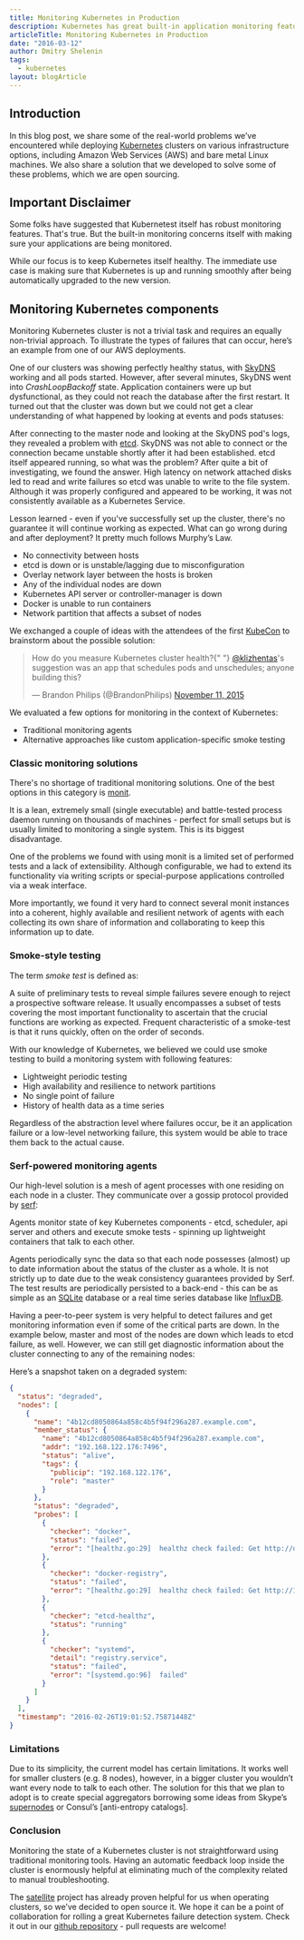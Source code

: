```yaml
---
title: Monitoring Kubernetes in Production
description: Kubernetes has great built-in application monitoring features. But how to make sure Kubernetes itself is healthy after you upgrade it to the next version?
articleTitle: Monitoring Kubernetes in Production
date: "2016-03-12"
author: Dmitry Shelenin
tags:
  - kubernetes
layout: blogArticle
---
```



## Introduction

In this blog post, we share some of the real-world problems we’ve encountered
while deploying [Kubernetes](https://github.com/kubernetes/kubernetes) clusters on various infrastructure options, including
Amazon Web Services (AWS) and bare metal Linux machines. We also share a
solution that we developed to solve some of these problems, which we are open
sourcing.

## Important Disclaimer

Some folks have suggested that Kubernetest itself has robust monitoring features.
That's true. But the built-in monitoring concerns itself with making sure your
applications are being monitored.

While our focus is to keep Kubernetes itself healthy. The immediate use case is
making sure that Kubernetes is up and running smoothly after being automatically
upgraded to the new version.

## Monitoring Kubernetes components

Monitoring Kubernetes cluster is not a trivial task and requires an equally
non-trivial approach. To illustrate the types of failures that can occur,
here’s an example from one of our AWS deployments.

One of our clusters was showing perfectly healthy status, with [SkyDNS](https://github.com/skynetservices/skydns) working
and all pods started. However, after several minutes, SkyDNS went into
_CrashLoopBackoff_ state. Application containers were up but dysfunctional, as
they could not reach the database after the first restart. It turned out that
the cluster was down but we could not get a clear understanding of what
happened by looking at events and pods statuses:

<BlogImage src="./assets/satellite1.png" />

After connecting to the master node and looking at the SkyDNS pod's logs, they
revealed a problem with [etcd](https://github.com/coreos/etcd). SkyDNS was not able to connect or the
connection became unstable shortly after it had been established. etcd itself
appeared running, so what was the problem? After quite a bit of investigating,
we found the answer. High latency on network attached disks led to read and
write failures so etcd was unable to write to the file system. Although it was
properly configured and appeared to be working, it was not consistently
available as a Kubernetes Service.

Lesson learned - even if you've successfully set up the cluster, there's no
guarantee it will continue working as expected. What can go wrong during and
after deployment? It pretty much follows Murphy’s Law.

- No connectivity between hosts
- etcd is down or is unstable/lagging due to misconfiguration
- Overlay network layer between the hosts is broken
- Any of the individual nodes are down
- Kubernetes API server or controller-manager is down
- Docker is unable to run containers
- Network partition that affects a subset of nodes

We exchanged a couple of ideas with the attendees of the first [KubeCon](https://kubecon.io/) to
brainstorm about the possible solution:

<blockquote class="twitter-tweet" data-lang="en">
  <p lang="en" dir="ltr">
    How do you measure Kubernetes cluster health?{" "}
    <a href="https://twitter.com/klizhentas">@klizhentas</a>&#39;s suggestion
    was an app that schedules pods and unschedules; anyone building this?
  </p>
  &mdash; Brandon Philips (@BrandonPhilips) <a href="https://twitter.com/BrandonPhilips/status/664587588750061568">November 11, 2015</a>
</blockquote>
<script async src="//platform.twitter.com/widgets.js" charset="utf-8"></script>

We evaluated a few options for monitoring in the context of Kubernetes:

- Traditional monitoring agents
- Alternative approaches like custom application-specific smoke testing

### Classic monitoring solutions

There's no shortage of traditional monitoring solutions. One of the best
options in this category is [monit](https://mmonit.com/monit/).

It is a lean, extremely small (single executable) and battle-tested process
daemon running on thousands of machines - perfect for small setups but is
usually limited to monitoring a single system. This is its biggest
disadvantage.

One of the problems we found with using monit is a limited set of performed
tests and a lack of extensibility. Although configurable, we had to extend its
functionality via writing scripts or special-purpose applications controlled
via a weak interface.

More importantly, we found it very hard to connect several monit instances into
a coherent, highly available and resilient network of agents with each
collecting its own share of information and collaborating to keep this
information up to date.

### Smoke-style testing

The term _smoke test_ is defined as:

<Quote>
  A suite of preliminary tests to reveal simple failures severe enough to reject
  a prospective software release. It usually encompasses a subset of tests
  covering the most important functionality to ascertain that the crucial
  functions are working as expected. Frequent characteristic of a smoke-test is
  that it runs quickly, often on the order of seconds.
</Quote>

With our knowledge of Kubernetes, we believed we could use smoke testing to
build a monitoring system with following features:

- Lightweight periodic testing
- High availability and resilience to network partitions
- No single point of failure
- History of health data as a time series

Regardless of the abstraction level where failures occur, be it an application
failure or a low-level networking failure, this system would be able to trace
them back to the actual cause.

### Serf-powered monitoring agents

Our high-level solution is a mesh of agent processes with one residing on each
node in a cluster. They communicate over a gossip protocol provided by [serf](https://www.serfdom.io/):

<BlogImage src="./assets/serf.png" />

Agents monitor state of key Kubernetes components - etcd, scheduler, api server
and others and execute smoke tests - spinning up lightweight containers that
talk to each other.

<BlogImage src="./assets/smoke-testing.png" />

Agents periodically sync the data so that each node possesses (almost) up to
date information about the status of the cluster as a whole. It is not strictly
up to date due to the weak consistency guarantees provided by Serf. The test
results are periodically persisted to a back-end - this can be as simple as an
[SQLite](https://www.sqlite.org/) database or a real time series database like [InfluxDB](https://influxdata.com/).

Having a peer-to-peer system is very helpful to detect failures and get
monitoring information even if some of the critical parts are down. In the
example below, master and most of the nodes are down which leads to etcd
failure, as well. However, we can still get diagnostic information about the
cluster connecting to any of the remaining nodes:

<BlogImage src="./assets/satellite-partition.png" />

Here’s a snapshot taken on a degraded system:

```json
{
  "status": "degraded",
  "nodes": [
    {
      "name": "4b12cd8050864a858c4b5f94f296a287.example.com",
      "member_status": {
        "name": "4b12cd8050864a858c4b5f94f296a287.example.com",
        "addr": "192.168.122.176:7496",
        "status": "alive",
        "tags": {
          "publicip": "192.168.122.176",
          "role": "master"
        }
      },
      "status": "degraded",
      "probes": [
        {
          "checker": "docker",
          "status": "failed",
          "error": "[healthz.go:29]  healthz check failed: Get http://docker/version: dial unix /var/run/docker.sock: connect: no such file or directory"
        },
        {
          "checker": "docker-registry",
          "status": "failed",
          "error": "[healthz.go:29]  healthz check failed: Get http://127.0.0.1:5000/v2/: dial tcp 127.0.0.1:5000: getsockopt: connection refused"
        },
        {
          "checker": "etcd-healthz",
          "status": "running"
        },
        {
          "checker": "systemd",
          "detail": "registry.service",
          "status": "failed",
          "error": "[systemd.go:96]  failed"
        }
      ]
    }
  ],
  "timestamp": "2016-02-26T19:01:52.75871448Z"
}
```

<EmailSubscribeViolet />

### Limitations

Due to its simplicity, the current model has certain limitations. It works well
for smaller clusters (e.g. 8 nodes), however, in a bigger cluster you wouldn’t
want every node to talk to each other. The solution for this that we plan to
adopt is to create special aggregators borrowing some ideas from Skype’s
[supernodes](<https://en.wikipedia.org/wiki/Supernode_(networking)>) or Consul’s [anti-entropy catalogs].

### Conclusion

Monitoring the state of a Kubernetes cluster is not straightforward using
traditional monitoring tools. Having an automatic feedback loop inside the
cluster is enormously helpful at eliminating much of the complexity related to
manual troubleshooting.

The [satellite](https://github.com/gravitational/satellite) project has already proven helpful for us when operating
clusters, so we’ve decided to open source it. We hope it can be a point of
collaboration for rolling a great Kubernetes failure detection system. Check it
out in our [github repository](https://github.com/gravitational/satellite) - pull
requests are welcome!
